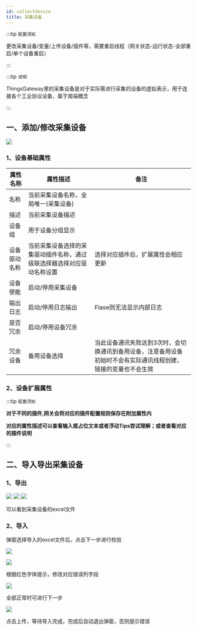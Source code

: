 ```yaml
---
id: collectdevice
title: 采集设备
---
```


:::tip `配置须知`

 更改采集设备/变量/上传设备/插件等，需要重启线程（网关状态-运行状态-全部重启/单个设备重启）

:::

:::tip `说明`

ThingsGateway里的采集设备是对于实际需进行采集的设备的虚拟表示，用于连接各个工业协议设备，属于南端概念

:::

## 一、添加/修改采集设备

![](/img/docs/collectdevice-1.png)

### 1、设备基础属性

|属性名称| 属性描述| 备注|
|-----------|--------------|-----------------|
|名称| 当前采集设备名称，全局唯一(采集设备)| |
|描述| 当前采集设备描述 ||
|设备组| 用于设备分组显示 ||
|设备驱动名称| 当前采集设备选择的采集驱动插件名称，通过级联选择器选择对应驱动名称设置 |选择对应插件后，扩展属性会相应更新|
|设备使能| 启动/停用采集设备 ||
|输出日志| 启动/停用日志输出 |Flase则无法显示内部日志|
|是否冗余| 启动/停用设备冗余 ||
|冗余设备| 备用设备选择 |当此设备通讯失败达到3次时，会切换通讯到备用设备，注意备用设备初始时不会有实际通讯线程创建，链接的变量也不会生效|


### 2、设备扩展属性
:::tip `配置须知`

  **对于不同的插件,网关会将对应的插件配置规则保存在附加属性内**

  **对应的属性描述可以查看输入框占位文本或者浮动Tips尝试理解；或者查看对应的插件说明**

:::



## 二、导入导出采集设备

### 1、导出


![](/img/docs/collectdevice-2.png)
![](/img/docs/collectdevice-3.png)
![](/img/docs/collectdevice-4.png)

可以看到采集设备的excel文件

### 2、导入

弹窗选择导入的excel文件后，点击下一步进行校验

![](/img/docs/collectdevice-5.png)

![](/img/docs/collectdevice-6.png)


 根据红色字体提示，修改对应错误列字段

![](/img/docs/collectdevice-7.png)

 全部正常时可进行下一步

![](/img/docs/collectdevice-8.png)

 点击上传，等待导入完成，完成后自动退出弹窗，否则提示错误





